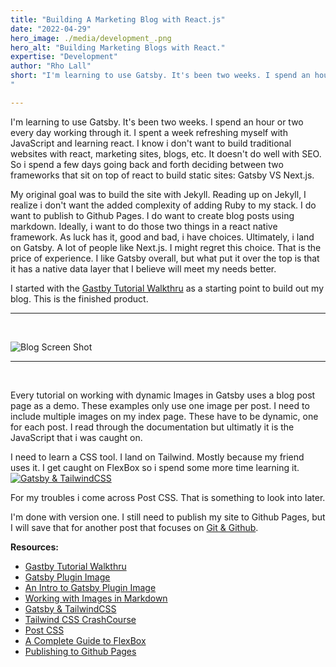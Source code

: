 ```yaml
---
title: "Building A Marketing Blog with React.js"
date: "2022-04-29"
hero_image: ./media/development_.png
hero_alt: "Building Marketing Blogs with React."
expertise: "Development"
author: "Rho Lall"
short: "I'm learning to use Gatsby. It's been two weeks. I spend an hour or two every day working through it. This is a list of resources i used to build my first Gatsby static site blog.
"

---
```



I'm learning to use Gatsby. It's been two weeks. I spend an hour or two every day working through it. I spent a week refreshing myself with JavaScript and learning react.
I know i don't want to build traditional websites with react, marketing sites, blogs, etc. It doesn't do well with SEO. 
So i spend a few days going back and forth deciding between two frameworks that sit on top of react to build static sites: Gatsby VS Next.js.
<br/>

My original goal was to build the site with Jekyll. Reading up on Jekyll, I realize i don't want the added complexity of adding Ruby to my stack.
I do want to publish to Github Pages. I do want to create blog posts using markdown. Ideally, i want to do those two things in a react native framework.
As luck has it, good and bad, i have choices. Ultimately, i land on Gatsby. A lot of people like Next.js. I might regret this choice. That is the price of experience.
I like Gatsby overall, but what put it over the top is that it has a native data layer that I believe will meet my needs better.
<br/>

I started with the [Gastby Tutorial Walkthru](https://www.gatsbyjs.com/docs/tutorial/) as a starting point to build out my blog. This is the finished product.
<hr/>
<br/>


![Blog Screen Shot](./media/content/blog_screen_shot.png) 

<hr/>
<br/>

Every tutorial on working with dynamic Images in Gatsby uses a blog post page as a demo. These examples only use one image per post. 
I need to include multiple images on my index page. These have to be dynamic, one for each post. 
I read through the documentation but ultimatly it is the JavaScript that i was caught on.
<br/> 

I need to learn a CSS tool. I land on Tailwind. Mostly because my friend uses it. I get caught on FlexBox so i spend some more time learning it.
[![Gatsby & TailwindCSS](https://img.youtube.com/vi/UBOj6rqRUME/hqdefault.jpg)](https://youtu.be/UBOj6rqRUME)
<br/>

For my troubles i come across Post CSS. That is something to look into later.
<br/>

I'm done with version one. I still need to publish my site to Github Pages, but I will save that for another post that focuses on [Git & Github](https://rho-lall.github.io/thoughts/git).
<br/>

**Resources:**  
- [Gastby Tutorial Walkthru](https://www.gatsbyjs.com/docs/tutorial/)
- [Gatsby Plugin Image](https://www.gatsbyjs.com/plugins/gatsby-plugin-image/#dynamic-images)
- [An Intro to Gatsby Plugin Image](https://robertmarshall.dev/blog/an-introduction-to-gatsby-plugin-image/#how-to-use-gatsby-image)
- [Working with Images in Markdown](https://www.gatsbyjs.com/docs/working-with-images-in-markdown/)
- [Gatsby & TailwindCSS](https://www.youtube.com/watch?v=Ej0tA_aSJ2k&t=634s)
- [Tailwind CSS CrashCourse](https://www.youtube.com/watch?v=UBOj6rqRUME)
- [Post CSS](https://postcss.org/)
- [A Complete Guide to FlexBox](https://css-tricks.com/snippets/css/a-guide-to-flexbox/)
- [Publishing to Github Pages](https://www.gatsbyjs.com/docs/how-to/previews-deploys-hosting/how-gatsby-works-with-github-pages/)
